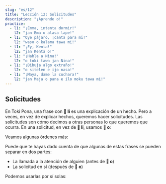 ```yaml
---
slug: "es/12"
title: "Lección 12: Solicitudes"
description: "¡Aprende o!"
practice:
  - l1: "¡Emma, intenta dormir!"
    l2: "jan Ema o alasa lape!"
  - l1: "Oye pájaro, ¡canta para mi!"
    l2: "waso o kalama tawa mi!"
  - l1: "¡Ey, Kenta!"
    l2: "jan Kenta o!"
  - l1: "¡Habla a Nina!"
    l2: "o toki tawa jan Nina!"
  - l1: "¡Dibuja algo extraño!"
    l2: "o sitelen e ijo nasa!"
  - l1: "¡Maya, dame la cuchara!"
    l2: "jan Maja o pana e ilo moku tawa mi!"
---
```



## Solicitudes

En Toki Pona, una frase con **󱤧 li** es una explicación de un hecho. Pero a veces, en vez de explicar hechos, queremos hacer solicitudes. Las solicitudes son cómo decimos a otras personas lo que queremos que ocurra. En una solicitud, en vez de **󱤧 li**, usamos **󱥄 o**:

<List>
  <Word sl="o" m="inicia una solicitud, orden, instrucción, deseo" />
  <Sentence sl="ilo li sitelen e pipi." m="El móvil muestra un bicho." />
  <Sentence sl="ilo o sitelen e waso!" m="¡Móvil, por favor muestra un bicho!" />
</List>

Veamos algunas órdenes más:

<List>
  <Sentence sl="jan o lukin e lipu pona!" m="¡Gente, por favor leed el buen papel!" />
  <Sentence sl="soweli mi o moku pona!" m="¡Gato mío, por favor come bien!" />
  <Sentence sl="jan lili sina o kama wawa!" m="¡Espero que tu hijo se vuelva fuerte!" />
  <Sentence sl="pona o tawa sina!" m="¡Que la bondad vaya hacia ti! (¡Que la fortuna esté de tu lado!, ¡Te deseo lo mejor!)" />
</List>

Puede que te hayas dado cuenta de que algunas de estas frases se pueden separar en dos partes:
* La llamada a la atención de alguien (antes de **󱥄 o**)
* La solicitud en sí (después de **󱥄 o**)

Podemos usarlas por sí solas:

<List>
  <Sentence sl="jan Ema o pini e lupa tomo!" m="¡Emma, por favor cierra la puerta!" />
  <Sentence sl="jan Ema o!" m="¡Ey, Emma!" />
  <Sentence sl="o pini e lupa tomo!" m="¡Por favor cierra la puerta!" />
</List>

<Practice exercises={frontmatter.practice} client:load />
